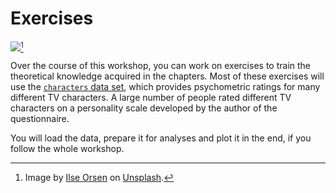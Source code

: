 # Exercises

![](pictures/friends.jpg)[^exercise_overview-1]

[^exercise_overview-1]: Image by [Ilse Orsen](https://unsplash.com/de/@lgtts?utm_source=unsplash&utm_medium=referral&utm_content=creditCopyText) on [Unsplash](https://unsplash.com/de/fotos/fwPHQB4kGzA?utm_source=unsplash&utm_medium=referral&utm_content=creditCopyText).

Over the course of this workshop, you can work on exercises to train the theoretical knowledge acquired in the chapters. Most of these exercises will use the [`characters` data set](https://openpsychometrics.org/tests/characters/documentation/), which provides psychometric ratings for many different TV characters. A large number of people rated different TV characters on a personality scale developed by the author of the questionnaire.

You will load the data, prepare it for analyses and plot it in the end, if you follow the whole workshop. 





